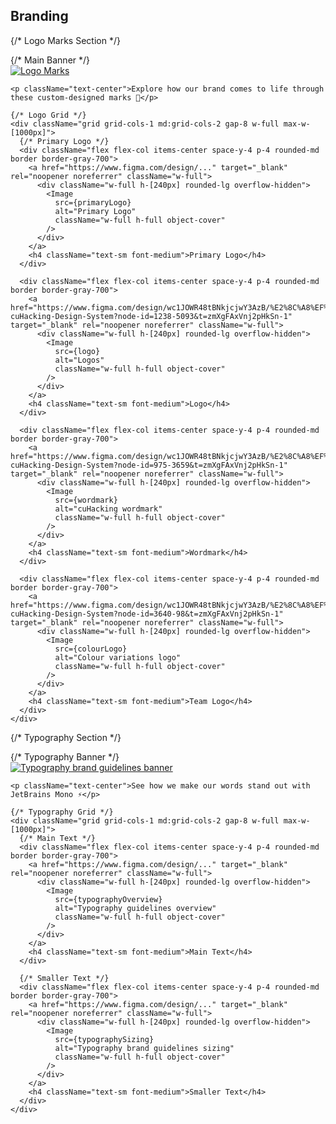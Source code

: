 

<Meta title="🎯 Branding" />

<h2 className="text-2xl font-bold mb-8">Branding</h2>

{/* Logo Marks Section */}
<section className="space-y-8 mb-12">
  <div className="flex flex-col items-center space-y-8 p-4">
    {/* Main Banner */}
    <div className="w-full max-w-[600px] h-[300px] rounded-lg overflow-hidden flex items-center justify-center">
      <a href="https://www.figma.com/design/wc1JOWR48tBNkjcjwY3AzB/..." target="_blank" rel="noopener noreferrer">
        <Image
          src={logoBanner}
          alt="Logo Marks"
          className="w-full h-full object-cover"
          style={{ transform: 'translateY(-20%)' }}
        />
      </a>
    </div>
    
    <p className="text-center">Explore how our brand comes to life through these custom-designed marks 🎨</p>

    {/* Logo Grid */}
    <div className="grid grid-cols-1 md:grid-cols-2 gap-8 w-full max-w-[1000px]">
      {/* Primary Logo */}
      <div className="flex flex-col items-center space-y-4 p-4 rounded-md border border-gray-700">
        <a href="https://www.figma.com/design/..." target="_blank" rel="noopener noreferrer" className="w-full">
          <div className="w-full h-[240px] rounded-lg overflow-hidden">
            <Image
              src={primaryLogo}
              alt="Primary Logo"
              className="w-full h-full object-cover"
            />
          </div>
        </a>
        <h4 className="text-sm font-medium">Primary Logo</h4>
      </div>

      <div className="flex flex-col items-center space-y-4 p-4 rounded-md border border-gray-700">
        <a href="https://www.figma.com/design/wc1JOWR48tBNkjcjwY3AzB/%E2%8C%A8%EF%B8%8F-cuHacking-Design-System?node-id=1238-5093&t=zmXgFAxVnj2pHkSn-1" target="_blank" rel="noopener noreferrer" className="w-full">
          <div className="w-full h-[240px] rounded-lg overflow-hidden">
            <Image
              src={logo}
              alt="Logos"
              className="w-full h-full object-cover"
            />
          </div>
        </a>
        <h4 className="text-sm font-medium">Logo</h4>
      </div>

      <div className="flex flex-col items-center space-y-4 p-4 rounded-md border border-gray-700">
        <a href="https://www.figma.com/design/wc1JOWR48tBNkjcjwY3AzB/%E2%8C%A8%EF%B8%8F-cuHacking-Design-System?node-id=975-3659&t=zmXgFAxVnj2pHkSn-1" target="_blank" rel="noopener noreferrer" className="w-full">
          <div className="w-full h-[240px] rounded-lg overflow-hidden">
            <Image
              src={wordmark}
              alt="cuHacking wordmark"
              className="w-full h-full object-cover"
            />
          </div>
        </a>
        <h4 className="text-sm font-medium">Wordmark</h4>
      </div>

      <div className="flex flex-col items-center space-y-4 p-4 rounded-md border border-gray-700">
        <a href="https://www.figma.com/design/wc1JOWR48tBNkjcjwY3AzB/%E2%8C%A8%EF%B8%8F-cuHacking-Design-System?node-id=3640-98&t=zmXgFAxVnj2pHkSn-1" target="_blank" rel="noopener noreferrer" className="w-full">
          <div className="w-full h-[240px] rounded-lg overflow-hidden">
            <Image
              src={colourLogo}
              alt="Colour variations logo"
              className="w-full h-full object-cover"
            />
          </div>
        </a>
        <h4 className="text-sm font-medium">Team Logo</h4>
      </div>
    </div>
  </div>
</section>

{/* Typography Section */}
<section className="space-y-8 mt-12">
  <div className="flex flex-col items-center space-y-8 p-4">
    {/* Typography Banner */}
    <div className="w-full max-w-[600px] h-[300px] overflow-hidden rounded-lg">
      <a href="https://www.figma.com/design/..." target="_blank" rel="noopener noreferrer">
        <Image
          src={typographyBanner}
          alt="Typography brand guidelines banner"
          className="w-full h-full object-cover"
        />
      </a>
    </div>

    <p className="text-center">See how we make our words stand out with JetBrains Mono ⚡️</p>

    {/* Typography Grid */}
    <div className="grid grid-cols-1 md:grid-cols-2 gap-8 w-full max-w-[1000px]">
      {/* Main Text */}
      <div className="flex flex-col items-center space-y-4 p-4 rounded-md border border-gray-700">
        <a href="https://www.figma.com/design/..." target="_blank" rel="noopener noreferrer" className="w-full">
          <div className="w-full h-[240px] rounded-lg overflow-hidden">
            <Image
              src={typographyOverview}
              alt="Typography guidelines overview"
              className="w-full h-full object-cover"
            />
          </div>
        </a>
        <h4 className="text-sm font-medium">Main Text</h4>
      </div>

      {/* Smaller Text */}
      <div className="flex flex-col items-center space-y-4 p-4 rounded-md border border-gray-700">
        <a href="https://www.figma.com/design/..." target="_blank" rel="noopener noreferrer" className="w-full">
          <div className="w-full h-[240px] rounded-lg overflow-hidden">
            <Image
              src={typographySizing}
              alt="Typography brand guidelines sizing"
              className="w-full h-full object-cover"
            />
          </div>
        </a>
        <h4 className="text-sm font-medium">Smaller Text</h4>
      </div>
    </div>
  </div>
</section>

